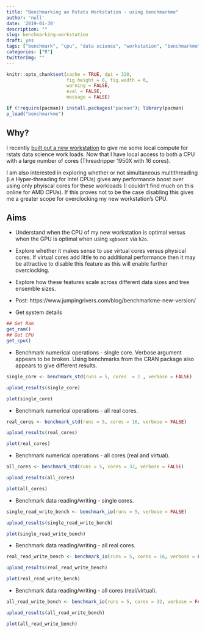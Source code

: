 ```yaml
---
title: "Benchmarking an Rstats Workstation - using benchmarkme"
author: 'null'
date: '2019-01-30'
description: ""
slug: benchmarking-workstation
draft: yes 
tags: ["benchmark", "cpu", "data science", "workstation", "benchmarkme"]
categories: ["R"]
twitterImg: ""
---
```


```r
knitr::opts_chunk$set(cache = TRUE, dpi = 320, 
                      fig.height = 8, fig.width = 8,
                      warning = FALSE, 
                      eval = FALSE,
                      message = FALSE)
```

```r
if (!require(pacman)) install.packages("pacman"); library(pacman)
p_load("benchmarkme")
```

## Why?

I recently [built out a new workstation](https://www.samabbott.co.uk/post/building-an-rstats-workstation/) to give me some local compute for rstats data science work loads. Now that I have local access to both a CPU with a large number of cores (Threadripper 1950X with 16 cores). 

I am also interested in exploring whether or not simultaneous multithreading (i.e Hyper-threading for Intel CPUs) gives any performance boost over using only phyiscal cores for these workloads (I couldn't find much on this online for AMD CPUs). If this proves not to be the case disabling this gives me a greater scope for overclocking my new workstation's CPU.

## Aims

* Understand when the CPU of my new workstation is optimal versus when the GPU is optimal when using `xgboost` via `h2o`.

* Explore whether it makes sense to use virtual cores versus physical cores. If virtual cores add little to no additional performance then it may be attractive to disable this feature as this will enable further overclocking.

* Explore how these features scale across different data sizes and tree ensemble sizes.

* Post: https://www.jumpingrivers.com/blog/benchmarkme-new-version/

* Get system details

```r
## Get Ram
get_ram()
## Get CPU
get_cpu()
```

* Benchmark numerical operations - single core. Verbose argument appears to be broken. Using benchmarks from the CRAN package also appears to give different results. 

```r
single_core <- benchmark_std(runs = 5, cores  = 1 , verbose = FALSE)

upload_results(single_core)

plot(single_core)
```

* Benchmark numerical operations - all real cores.

```r
real_cores <- benchmark_std(runs = 5, cores = 16, verbose = FALSE)

upload_results(real_cores)

plot(real_cores)
```

* Benchmark numerical operations - all cores (real and virtual).

```r
all_cores <- benchmark_std(runs = 5, cores = 32, verbose = FALSE)

upload_results(all_cores)

plot(all_cores)
```

* Benchmark data reading/writing - single cores.

```r
single_read_write_bench <- benchmark_io(runs = 5, verbose = FALSE)

upload_results(single_read_write_bench)

plot(single_read_write_bench)
```

* Benchmark data reading/writing - all real cores.

```r
real_read_write_bench <- benchmark_io(runs = 5, cores = 16, verbose = FALSE)

upload_results(real_read_write_bench)

plot(real_read_write_bench)
```

* Benchmark data reading/writing - all cores (real/virtual). 

```{r=}
all_read_write_bench <- benchmark_io(runs = 5, cores = 32, verbose = FALSE)

upload_results(all_read_write_bench)

plot(all_read_write_bench)
```
